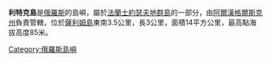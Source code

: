 '''利特克島'''是[[俄羅斯|俄羅斯]]的島嶼，屬於[[法蘭士約瑟夫地群島|法蘭士約瑟夫地群島]]的一部分，由[[阿爾漢格爾斯克州|阿爾漢格爾斯克州]]負責管轄，位於[[薩利姆島|薩利姆島]]東南3.5公里，長3公里，面積14平方公里，最高點海拔高度85米。

[[Category:俄羅斯島嶼|Category:俄羅斯島嶼]]
{{Russia-geo-stub}}